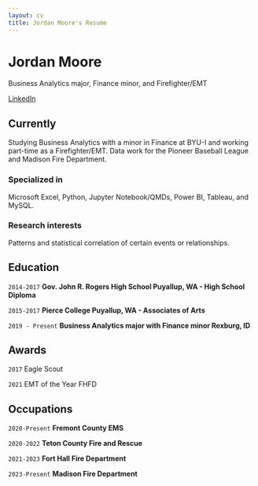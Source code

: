 ```yaml
---
layout: cv
title: Jordan Moore's Resume
---
```

# Jordan Moore
Business Analytics major, Finance minor, and Firefighter/EMT

<div id="webaddress">
<a href="https://www.linkedin.com/in/jordan-moore-42b071171/">LinkedIn</a>


## Currently
Studying Business Analytics with a minor in Finance at BYU-I and working part-time as a Firefighter/EMT.
Data work for the Pioneer Baseball League and Madison Fire Department.

### Specialized in

Microsoft Excel, Python, Jupyter Notebook/QMDs, Power BI, Tableau, and MySQL.


### Research interests

Patterns and statistical correlation of certain events or relationships.


## Education

`2014-2017`
__Gov. John R. Rogers High School Puyallup, WA - High School Diploma__

`2015-2017`
__Pierce College Puyallup, WA - Associates of Arts__

`2019 - Present`
__Business Analytics major with Finance minor Rexburg, ID__



## Awards

`2017`
Eagle Scout

`2021` 
EMT of the Year FHFD

## Occupations

`2020-Present`
__Fremont County EMS__


`2020-2022`
__Teton County Fire and Rescue__


`2021-2023`
__Fort Hall Fire Department__


`2023-Present`
__Madison Fire Department__


